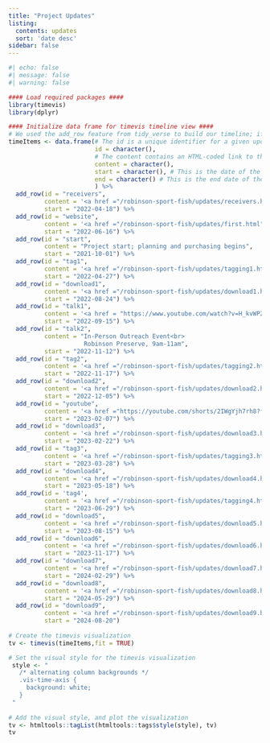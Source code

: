 ```yaml
---
title: "Project Updates"
listing:
  contents: updates
  sort: 'date desc'
sidebar: false
---
```


```r
#| echo: false
#| message: false
#| warning: false

#### Load required packages ####
library(timevis)
library(dplyr)

#### Initialize data frame for timevis timeline view ####
# We used the add_row feature from tidy_verse to build our timeline; if a new update is needed, simply copy the last add_row command (three lines), add a '%>%' to the end of the last row, paste the three lines that were copied onto the end, and change the values for id, content, and start
timeItems <- data.frame(# The id is a unique identifier for a given update
                        id = character(), 
                        # The content contains an HTML-coded link to the update post; this will alwyas be under '/robinson-sport-fish/updates/'. The link should be the name of the quarto file added for the update, but with .html instead of .qmd. The text that will show up in the timeline (linked to the update file) comes in between the carates of the html code. If there is no linked update post, simply add the text of what you want to show on the timeline 
                        content = character(), 
                        start = character(), # This is the date of the update
                        end = character() # This is the end date of the update. Typically this will only be filled in for multi-day events
                        ) %>%
  add_row(id = "receivers", 
          content = '<a href ="/robinson-sport-fish/updates/receivers.html">Receivers Deployed</a>', 
          start = "2022-04-18") %>%
  add_row(id = "website", 
          content = '<a href ="/robinson-sport-fish/updates/first.html">Website Deployed</a>', 
          start = "2022-06-16") %>%
  add_row(id = "start", 
          content = "Project start; planning and purchasing begins", 
          start = "2021-10-01") %>%
  add_row(id = "tag1", 
          content = '<a href ="/robinson-sport-fish/updates/tagging1.html">22 fish tagged</a>', 
          start = "2022-04-27") %>%
  add_row(id = "download1",
          content = '<a href ="/robinson-sport-fish/updates/download1.html">First data download</a>',
          start = "2022-08-24") %>%
  add_row(id = "talk1",
          content = '<a href = "https://www.youtube.com/watch?v=H_kvWPZzJ7Y">Virtual Outreach Event</a>',
          start = "2022-09-15") %>%
  add_row(id = "talk2",
          content = "In-Person Outreach Event<br>
                     Robinson Preserve, 9am-11am",
          start = "2022-11-12") %>%
  add_row(id = "tag2",
          content = '<a href ="/robinson-sport-fish/updates/tagging2.html">4 fish tagged</a>',
          start = "2022-11-17") %>%
  add_row(id = "download2",
          content = '<a href ="/robinson-sport-fish/updates/download2.html">Second data download</a>',
          start = "2022-12-05") %>%
  add_row(id = "youtube",
          content = '<a href ="https://youtube.com/shorts/2IWgYjh7rh8?feature=share">Youtube Short published</a>',
          start = "2023-02-07") %>%
  add_row(id = "download3",
          content = '<a href ="/robinson-sport-fish/updates/download3.html">Third data download</a>',
          start = "2023-02-22") %>%
  add_row(id = "tag3",
          content = '<a href ="/robinson-sport-fish/updates/tagging3.html">15 fish tagged</a>',
          start = "2023-03-28") %>%
  add_row(id = "download4",
          content = '<a href ="/robinson-sport-fish/updates/download4.html">Fourth data download</a>',
          start = "2023-05-18") %>%
  add_row(id = 'tag4',
          content = '<a href ="/robinson-sport-fish/updates/tagging4.html">9 fish tagged</a>',
          start = "2023-06-29") %>%
  add_row(id = "download5",
          content = '<a href ="/robinson-sport-fish/updates/download5.html">Fifth data download</a>',
          start = "2023-08-15") %>%
  add_row(id = "download6",
          content = '<a href ="/robinson-sport-fish/updates/download6.html">Sixth data download</a>',
          start = "2023-11-17") %>%
  add_row(id = "download7",
          content = '<a href ="/robinson-sport-fish/updates/download7.html">Seventh data download</a>',
          start = "2024-02-29") %>%
  add_row(id = "download8",
          content = '<a href ="/robinson-sport-fish/updates/download8.html">Eighth data download</a>',
          start = "2024-05-29") %>%
  add_row(id = "download9",
          content = '<a href ="/robinson-sport-fish/updates/download9.html">Ninth data download</a>',
          start = "2024-08-20")
  
# Create the timevis visualization
tv <- timevis(timeItems,fit = TRUE)

# Set the visual style for the timevis visualization
 style <- "
   /* alternating column backgrounds */
   .vis-time-axis {
     background: white;
   }
 "
 
# Add the visual style, and plot the visualization
tv <- htmltools::tagList(htmltools::tags$style(style), tv)
tv



```
